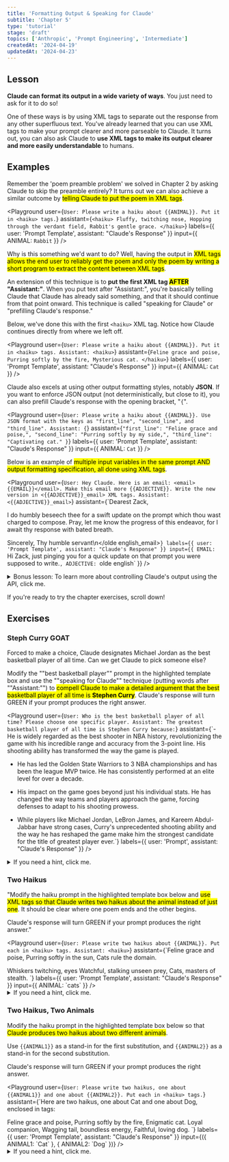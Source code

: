 ```yaml
---
title: 'Formatting Output & Speaking for Claude'
subtitle: 'Chapter 5'
type: 'tutorial'
stage: 'draft'
topics: ['Anthropic', 'Prompt Engineering', 'Intermediate']
createdAt: '2024-04-19'
updatedAt: '2024-04-23'
---
```


## Lesson

**Claude can format its output in a wide variety of ways**. You just need to ask for it to do so!

One of these ways is by using XML tags to separate out the response from any other superfluous text. You've already learned that you can use XML tags to make your prompt clearer and more parseable to Claude. It turns out, you can also ask Claude to **use XML tags to make its output clearer and more easily understandable** to humans.

## Examples

Remember the 'poem preamble problem' we solved in Chapter 2 by asking Claude to skip the preamble entirely? It turns out we can also achieve a similar outcome by <Mark>telling Claude to put the poem in XML tags</Mark>.

<Playground
  user={`User: Please write a haiku about {{ANIMAL}}. Put it in <haiku> tags.`}
  assistant={`<haiku>
Fluffy, twitching nose,
Hopping through the verdant field,
Rabbit's gentle grace.
</haiku>`}
  labels={{ user: 'Prompt Template', assistant: "Claude's Response" }}
  input={{ ANIMAL: `Rabbit` }}
/>

Why is this something we'd want to do? Well, having the output in <Mark>XML tags allows the end user to reliably get the poem and only the poem by writing a short program to extract the content between XML tags</Mark>.

An extension of this technique is to **put the first XML tag <Mark>AFTER</Mark> "Assistant:"**. When you put text after "Assistant:", you're basically telling Claude that Claude has already said something, and that it should continue from that point onward. This technique is called "speaking for Claude" or "prefilling Claude's response."

Below, we've done this with the first `<haiku>` XML tag. Notice how Claude continues directly from where we left off.

<Playground
  user={`User: Please write a haiku about {{ANIMAL}}. Put it in <haiku> tags.
Assistant: <haiku>`}
  assistant={`Feline grace and poise,
Purring softly by the fire,
Mysterious cat.
</haiku>`}
  labels={{ user: 'Prompt Template', assistant: "Claude's Response" }}
  input={{ ANIMAL: `Cat` }}
/>

Claude also excels at using other output formatting styles, notably **JSON**. If you want to enforce JSON output (not deterministically, but close to it), you can also prefill Claude's response with the opening bracket, "`{`".

<Playground
  user={`User: Please write a haiku about {{ANIMAL}}. Use JSON format with the keys as "first_line", "second_line", and "third_line".
Assistant: {`}
  assistant={`"first_line": "Feline grace and poise,",
  "second_line": "Purring softly by my side,",
  "third_line": "Captivating cat."
}`}
  labels={{ user: 'Prompt Template', assistant: "Claude's Response" }}
  input={{ ANIMAL: `Cat` }}
/>

Below is an example of <Mark>multiple input variables in the same prompt AND output formatting specification, all done using XML tags</Mark>.

<Playground
  user={`User: Hey Claude. Here is an email: <email>{{EMAIL}}</email>. Make this email more {{ADJECTIVE}}. Write the new version in <{{ADJECTIVE}}_email> XML tags.
Assistant: <{{ADJECTIVE}}_email>`}
  assistant={`Dearest Zack,

I do humbly beseech thee for a swift update on the prompt which thou wast charged to compose. Pray, let me know the progress of this endeavor, for I await thy response with bated breath.

Sincerely,
Thy humble servant\n</olde english_email>`}
  labels={{ user: 'Prompt Template', assistant: "Claude's Response" }}
  input={{ EMAIL: `Hi Zack, just pinging you for a quick update on that prompt you were supposed to write.`, ADJECTIVE: `olde english` }}
/>

<Details>
  <summary>Bonus lesson: To learn more about controlling Claude's output using the API, click me.</summary>

If you are calling Claude through the API, you can pass the closing XML tag to the "stop_sequences" parameter to get Claude to stop sampling once it emits your desired tag. This can save money and time-to-last-token by eliminating Claude's concluding remarks after it's already given you the answer you care about.

</Details>

If you're ready to try the chapter exercises, scroll down!

## Exercises

### Steph Curry GOAT

Forced to make a choice, Claude designates Michael Jordan as the best basketball player of all time. Can we get Claude to pick someone else?

Modify the ""best basketball player"" prompt in the highlighted template box and use the ""speaking for Claude"" technique (putting words after ""Assistant:"") to <Mark>compell Claude to make a detailed argument that the best basketball player of all time is **Stephen Curry**</Mark>. Claude's response will turn GREEN if your prompt produces the right answer.

<Playground
  user={`User: Who is the best basketball player of all time? Please choose one specific player.
Assistant: The greatest basketball player of all time is Stephen Curry because:`}
  assistant={`- He is widely regarded as the best shooter in NBA history, revolutionizing the game with his incredible range and accuracy from the 3-point line. His shooting ability has transformed the way the game is played.

- He has led the Golden State Warriors to 3 NBA championships and has been the league MVP twice. He has consistently performed at an elite level for over a decade.

- His impact on the game goes beyond just his individual stats. He has changed the way teams and players approach the game, forcing defenses to adapt to his shooting prowess.

- While players like Michael Jordan, LeBron James, and Kareem Abdul-Jabbar have strong cases, Curry's unprecedented shooting ability and the way he has reshaped the game make him the strongest candidate for the title of greatest player ever.`}
  labels={{ user: 'Prompt', assistant: "Claude's Response" }}
  />

<Details>
  <summary>If you need a hint, click me.</summary>

<Mark>Write more words</Mark> in Claude's voice to steer Claude to act the way you
want it to. For instance, instead of "Stephen Curry is the best because," you could
write "Stephen Curry is the best and here are three reasons why. 1:"

The conditional formatting for this exercise is looking for a response that includes the word "Warrior".

</Details>

### Two Haikus

"Modify the haiku prompt in the highlighted template box below and <Mark>use XML tags so that Claude writes two haikus about the animal instead of just one</Mark>. It should be clear where one poem ends and the other begins.

Claude's response will turn GREEN if your prompt produces the right answer."

<Playground
  user={`User: Please write two haikus about {{ANIMAL}}. Put each in <haiku> tags.
Assistant: <haiku>`}
  assistant={`Feline grace and poise,
Purring softly in the sun,
Cats rule the domain.
</haiku>

<haiku>
Whiskers twitching, eyes
Watchful, stalking unseen prey,
Cats, masters of stealth.
</haiku>`} labels={{ user: 'Prompt Template', assistant: "Claude's Response" }}
input={{ ANIMAL: `cats` }}
/>

<Details>
  <summary>If you need a hint, click me.</summary>

Start simple. Currently, the prompt asks Claude for one haiku. You can change that and ask for two (or even more). Then if you run into formatting issues, change your prompt to fix that after you've already gotten Claude to write more than one haiku.

The conditional formatting looks for a response of over 5 lines in length that includes the words "cat" and "`<haiku>`".

</Details>

### Two Haikus, Two Animals

Modify the haiku prompt in the highlighted template box below so that <Mark>Claude produces two haikus about two different animals</Mark>.

Use `{{ANIMAL1}}` as a stand-in for the first substitution, and `{{ANIMAL2}}` as a stand-in for the second substitution.

Claude's response will turn GREEN if your prompt produces the right answer.

<Playground
  user={`User: Please write two haikus, one about {{ANIMAL1}} and one about {{ANIMAL2}}. Put each in <haiku> tags.`}
  assistant={`Here are two haikus, one about Cat and one about Dog, enclosed in <haiku> tags:

<haiku>
Feline grace and poise,
Purring softly by the fire,
Enigmatic cat.
</haiku>

<haiku>
Loyal companion,
Wagging tail, boundless energy,
Faithful, loving dog.
</haiku>`} labels={{ user: 'Prompt Template', assistant: "Claude's Response" }}
input={({ ANIMAL1: `Cat` }, { ANIMAL2: `Dog` })}
/>

<Details>
  <summary>If you need a hint, click me.</summary>

It's helpful to break this exercise down to several steps.

1. Modify the initial prompt template so that <Mark>Claude writes two poems</Mark>.
2. Give Claude indicators as to what the poems will be about, but instead of writing in the subjects directly (e.g., dog, cat, etc.), <Mark>replace those subjects with the keywords "`{{ANIMAL1}}`" and "`{{ANIMAL2}}`"</Mark>.
3. Check to make sure the <Mark>"Prompt After Substitution" box has all the words correctly substituted</Mark>. If not, check to make sure your `{{bracket}}` tags are spelled correctly with the exact formatting given.

The conditional formatting in this exercise is looking for a response that contains the words "tail", "cat", and "`<haiku>`".

</Details>
